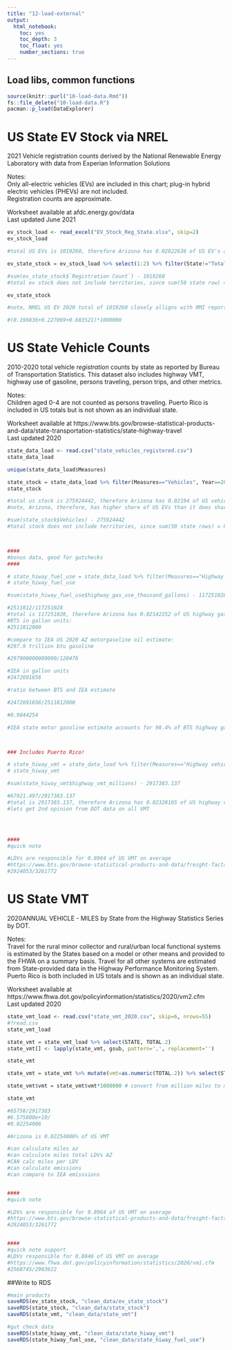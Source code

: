 ---
title: "12-load-external"
output:
  html_notebook:
    toc: yes
    toc_depth: 3
    toc_float: yes
    number_sections: true
---

## Load libs, common functions
```{r Load rmi}
source(knitr::purl("10-load-data.Rmd"))
fs::file_delete("10-load-data.R")
pacman::p_load(DataExplorer)
```

# US State EV Stock via NREL

2021 Vehicle registration counts derived by the National Renewable Energy Laboratory with data from Experian Information Solutions																
																
Notes: 																
Only all-electric vehicles (EVs)  are included in this chart; plug-in hybrid electric vehicles (PHEVs) are not included.																
Registration counts are approximate.																
																
Worksheet available at afdc.energy.gov/data																
Last updated June 2021																


```{r load ev_stock}

ev_stock_load <- read_excel("EV_Stock_Reg_State.xlsx", skip=2)
ev_stock_load

#total US EVs is 1019260, therefore Arizona has 0.02822636 of US EV's at 28770 units

ev_state_stock = ev_stock_load %>% select(1:2) %>% filter(State!="Total") %>% rename(ev_stock ="Registration Count")

#sum(ev_state_stock$`Registration Count`) - 1019260
#total ev stock does not include territories, since sum(50 state row) = US total row. Therefore, can eliminate US row

ev_state_stock

#note, NREL US EV 2020 total of 1019260 closely alligns with RMI reported EV 2020 total of 1107426. RMI total may be higher because it is total vehicle stock, while NREL is registrations only

#(0.196836+0.227069+0.683521)*1000000

```

# US State Vehicle Counts

2010-2020 total vehicle *registration* counts by state as reported by Bureau of Transportation Statistics. This dataset also includes highway VMT, highway use of gasoline, persons traveling, person trips, and other metrics.						
																
Notes: 																
Children aged 0-4 are not counted as persons traveling.
Puerto Rico is included in US totals but is not shown as an individual state.
																
Worksheet available at https://www.bts.gov/browse-statistical-products-and-data/state-transportation-statistics/state-highway-travel															
Last updated 2020																


```{r load state_data}

state_data_load <- read.csv("state_vehicles_registered.csv")
state_data_load

unique(state_data_load$Measures)

state_stock = state_data_load %>% filter(Measures=="Vehicles", Year==2020) %>% clean_names() %>% rename(State="i_state") %>% select(State, values) %>% rename(Vehicles="values") %>% filter(State!="United States")
state_stock

#total us stock is 275924442, therefore Arizona has 0.02194 of US vehicles at 6053781	units
#note, Arizona, therefore, has higher share of US EVs than it does share of US vehicles (.028 vs .022)

#sum(state_stock$Vehicles) - 275924442
#total stock does not include territories, since sum(50 state rows) = US total row. Therefore, can eliminate US row



####
#bonus data, good for gutchecks
####

# state_hiway_fuel_use = state_data_load %>% filter(Measures=="Highway use of gasoline (thousand gallons)", Year==2020) %>% rename(State="ï..State") %>% select(State, Values) %>% rename(highway_gas_use_thousand_gallons="Values")  %>% filter(State!="United States")
# state_hiway_fuel_use

#sum(state_hiway_fuel_use$highway_gas_use_thousand_gallons) - 117251028

#2511812/117251028
#total is 117251028, therefore Arizona has 0.02142252 of US highway gas use at 2511812 thousand gallons used in 2020.
#BTS in gallon units:
#2511812000

#compare to IEA US 2020 AZ motorgasoline oil estimate:
#297.9 trillion btu gasoline

#297900000000000/120476

#IEA in gallon units
#2472691656

#ratio between BTS and IEA estimate

#2472691656/2511812000

#0.9844254

#IEA state motor gasoline estimate accounts for 98.4% of BTS highway gas estimate, matches up



### Includes Puerto Rico!

# state_hiway_vmt = state_data_load %>% filter(Measures=="Highway vehicle-miles traveled (millions)", Year==2020) %>% rename(State="ï..State") %>% select(State, Values) %>% rename(highway_vmt_millions="Values") %>% filter(State!="United States")
# state_hiway_vmt

#sum(state_hiway_vmt$highway_vmt_millions) - 2917383.137

#67921.497/2917383.137
#total is 2917383.137, therefore Arizona has 0.02328165 of US highway vmt at 67921.497 million miles used in 2020.
#lets get 2nd opinion from DOT data on all VMT




####
#quick note

#LDVs are responsible for 0.8964 of US VMT on average
#https://www.bts.gov/browse-statistical-products-and-data/freight-facts-and-figures/vehicle-miles-traveled-highway
#2924053/3261772
```

# US State VMT

2020ANNUAL VEHICLE - MILES by State from the Highway Statistics Series by DOT. 	
																
Notes: 																
Travel for the rural minor collector and rural/urban local functional systems is estimated by the States based on a model or other means and provided to the FHWA on a summary basis. Travel for all other systems are estimated from State-provided data in the Highway Performance Monitoring System.
Puerto Rico is both included in US totals and is shown as an individual state.
																
Worksheet available at https://www.fhwa.dot.gov/policyinformation/statistics/2020/vm2.cfm												
Last updated 2020																


```{r load state_vmt_data}

state_vmt_load <- read.csv("state_vmt_2020.csv", skip=6, nrows=55)
#?read.csv
state_vmt_load

state_vmt = state_vmt_load %>% select(STATE, TOTAL.2) 
state_vmt[] <- lapply(state_vmt, gsub, pattern=',', replacement='')

state_vmt

state_vmt = state_vmt %>% mutate(vmt=as.numeric(TOTAL.2)) %>% select(STATE,vmt) %>% clean_names() %>% na.omit()

state_vmt$vmt = state_vmt$vmt*1000000 # convert from million miles to miles

state_vmt

#65758/2917383
#6.575800e+10/
#0.02254006

#Arizona is 0.02254006% of US VMT

#can calculate miles az
#can calculate miles total LDVs AZ
#CAN calc miles per LDV
#can calculate emissions
#can compare to IEA emisssions


####
#quick note

#LDVs are responsible for 0.8964 of US VMT on average
#https://www.bts.gov/browse-statistical-products-and-data/freight-facts-and-figures/vehicle-miles-traveled-highway
#2924053/3261772


####
#quick note support
#LDVs responsible for 0.8846 of US VMT on average
#https://www.fhwa.dot.gov/policyinformation/statistics/2020/vm1.cfm
#2568745/2903622
```

##Write to RDS
``` {r Write to RDS}
#main products
saveRDS(ev_state_stock, "clean_data/ev_state_stock")
saveRDS(state_stock, "clean_data/state_stock")
saveRDS(state_vmt, "clean_data/state_vmt")

#gut check data
saveRDS(state_hiway_vmt, "clean_data/state_hiway_vmt")
saveRDS(state_hiway_fuel_use, "clean_data/state_hiway_fuel_use")

```


